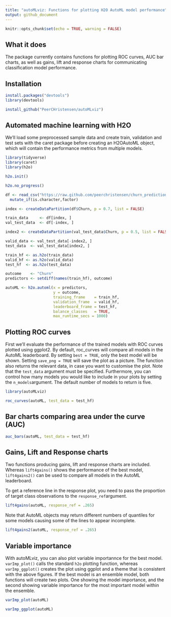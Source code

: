 ```yaml
---
title: "autoMLviz: Functions for plotting H2O AutoML model performance"
output: github_document
---
```


```r
knitr::opts_chunk$set(echo = TRUE, warning = FALSE)
```

## What it does

The package currently contains functions for plotting ROC curves, AUC bar charts, as well as gains, lift and response charts for communicating classification model performance.

## Installation

```r
install.packages("devtools")
library(devtools)

install_github("PeerCHristensen/autoMLviz")
```

## Automated machine learning with H2O

We'll load some preprocessed sample data and create train, validation and test sets with the caret package before creating an H2OAutoML object, which will contain the performance metrics from multiple models.

```r
library(tidyverse)
library(caret)
library(h2o)

h2o.init()

h2o.no_progress()

df <- read_csv("https://raw.github.com/peerchristensen/churn_prediction/master/telecom_churn_prep.csv") %>%
  mutate_if(is.character,factor)

index <- createDataPartition(df$Churn, p = 0.7, list = FALSE)

train_data     <- df[index, ]
val_test_data  <- df[-index, ]

index2 <- createDataPartition(val_test_data$Churn, p = 0.5, list = FALSE)

valid_data <- val_test_data[-index2, ]
test_data  <- val_test_data[index2, ]

train_hf <- as.h2o(train_data)
valid_hf <- as.h2o(valid_data)
test_hf  <- as.h2o(test_data)

outcome    <- "Churn"
predictors <- setdiff(names(train_hf), outcome)

autoML <- h2o.automl(x = predictors, 
                     y = outcome,
                     training_frame    = train_hf,
                     validation_frame  = valid_hf,
                     leaderboard_frame = test_hf,
                     balance_classes   = TRUE,
                     max_runtime_secs = 1000)
```

## Plotting ROC curves 

First we'll evaluate the performance of the trained models with ROC curves plotted using ggplot2.
By default, roc_curves will compare all models in the AutoML leaderboard. By setting `best = TRUE`, only the best model will be shown. Setting `save_png = TRUE` will save the plot as a picture. The function also returns the relevant data, in case you want to customise the plot. Note that the `test_data` argument must be specified. Furthermore, you can control how many models you would like to include in your plots by setting the `n_models`argument. The default number of models to return is five.

```r
library(autoMLviz)

roc_curves(autoML, test_data = test_hf)
```

## Bar charts comparing area under the curve (AUC) 

```r
auc_bars(autoML, test_data = test_hf)
```

## Gains, Lift and Response charts

Two functions producing gains, lift and response charts are included. Whereas `lift4gains()` shows the performance of the best model, `lift4gains2()` can be used to compare all models in the AutoML leaderboard.

To get a reference line in the response plot, you need to pass the proportion of target class observations to the `response_ref`argument.

```r
lift4gains(autoML, response_ref = .265)
```

Note that AutoML objects may return different numbers of quantiles for some models causing some of the lines to appear incomplete.

```r
lift4gains2(autoML, response_ref = .265)
```


## Variable importance

With autoMLviz, you can also plot variable importannce for the best model. `varImp_plot()` calls the standard `h2o` plotting function, whereas `varImp_ggplot()` creates the plot using ggplot and a theme that is consistent with the above figures. If the best model is an ensemble model, both functions will create two plots. One showing the model importance, and the second showing variable importance for the most important model within the ensemble.

```r
varImp_plot(autoML)
```

```r
varImp_ggplot(autoML)
```
